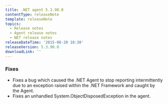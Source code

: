 ```yaml
---
title: .NET agent 5.3.90.0
contentType: releaseNote
template: releaseNote
topics:
  - Release notes
  - Agent release notes
  - NET release notes
releaseDateTime: '2015-08-20 10:30'
releaseVersion: 5.3.90.0
downloadLink: ''
---
```


### Fixes

* Fixes a bug which caused the .NET Agent to stop reporting intermittently due to an exception raised within the .NET Framework and caught by the Agent.
* Fixes an unhandled System.ObjectDisposedException in the agent.
